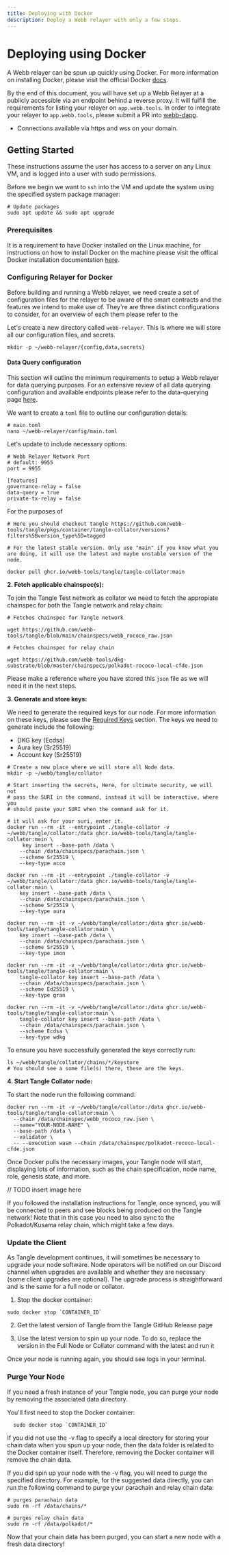 ```yaml
---
title: Deploying with Docker
description: Deploy a Webb relayer with only a few steps.
---
```



# Deploying using Docker

A Webb relayer can be spun up quickly using Docker. For more information on installing Docker,
please visit the official Docker [docs](https://docs.docker.com/get-docker/). 

By the end of this document, you will have set up a Webb Relayer at a publicly accessible via an endpoint behind a reverse proxy. 
It will fulfill the requirements for listing your relayer on `app.webb.tools`. In order to integrate your relayer to `app.webb.tools`, 
please submit a PR into [webb-dapp]().

- Connections available via https and wss on your domain.

## Getting Started 

<Callout type="info">
  These instructions assume the user has access to a server on any Linux VM, and is logged into a user with sudo permissions.
</Callout>

Before we begin we want to `ssh` into the VM and update the system using the specified system package manager:
```
# Update packages
sudo apt update && sudo apt upgrade
```

### Prerequisites

It is a requirement to have Docker installed on the Linux machine, for instructions on how to install Docker on the machine 
please visit the offical Docker installation documentation [here](https://docs.docker.com/desktop/install/linux-install/).

### Configuring Relayer for Docker

Before building and running a Webb relayer, we need create a set of configuration files for the relayer to be aware of the smart 
contracts and the features we intend to make use of. They're are three distinct configurations to consider, for an overview of each them please refer 
to the 

Let's create a new directory called `webb-relayer`. This is where we will store all our configuration files, and secrets. 

```
mkdir -p ~/webb-relayer/{config,data,secrets}
```

#### Data Query configuration

This section will outline the minimum requirements to setup a Webb relayer for data querying purposes. For an extensive review of all data querying 
configuration and available endpoints please refer to the data-querying page [here]().

We want to create a `toml` file to outline our configuration details:
```
# main.toml
nano ~/webb-relayer/config/main.toml 
```

Let's update to include necessary options:
```
# Webb Relayer Network Port
# default: 9955
port = 9955
 
[features]
governance-relay = false
data-query = true
private-tx-relay = false
```

For the purposes of 


```
# Here you should checkout tangle https://github.com/webb-tools/tangle/pkgs/container/tangle-collator/versions?filters%5Bversion_type%5D=tagged

# For the latest stable version. Only use "main" if you know what you are doing, it will use the latest and maybe unstable version of the node. 

docker pull ghcr.io/webb-tools/tangle/tangle-collator:main
```

**2. Fetch applicable chainspec(s):**

To join the Tangle Test network as collator we need to fetch the appropiate chainspec for both the Tangle network and relay chain: 

```
# Fetches chainspec for Tangle network 
 
wget https://github.com/webb-tools/tangle/blob/main/chainspecs/webb_rococo_raw.json
```

```
# Fetches chainspec for relay chain
 
wget https://github.com/webb-tools/dkg-substrate/blob/master/chainspecs/polkadot-rococo-local-cfde.json
```

Please make a reference where you have stored this `json` file as we will need it in the next steps. 

**3. Generate and store keys:**

We need to generate the required keys for our node. For more information on these keys, please see the [Required Keys]() section. 
The keys we need to generate include the following:
- DKG key (Ecdsa)
- Aura key (Sr25519)
- Account key (Sr25519)

```
# Create a new place where we will store all Node data.
mkdir -p ~/webb/tangle/collator
 
# Start inserting the secrets, Here, for ultimate security, we will not
# pass the SURI in the command, instead it will be interactive, where you
# should paste your SURI when the command ask for it.

# it will ask for your suri, enter it. 
docker run --rm -it --entrypoint ./tangle-collator -v ~/webb/tangle/collator:/data ghcr.io/webb-tools/tangle/tangle-collator:main \
     key insert --base-path /data \
    --chain /data/chainspecs/parachain.json \
    --scheme Sr25519 \
    --key-type acco

docker run --rm -it --entrypoint ./tangle-collator -v ~/webb/tangle/collator:/data ghcr.io/webb-tools/tangle/tangle-collator:main \
    key insert --base-path /data \
    --chain /data/chainspecs/parachain.json \
    --scheme Sr25519 \
    --key-type aura

docker run --rm -it -v ~/webb/tangle/collator:/data ghcr.io/webb-tools/tangle/tangle-collator:main \
    key insert --base-path /data \
    --chain /data/chainspecs/parachain.json \
    --scheme Sr25519 \
    --key-type imon

docker run --rm -it -v ~/webb/tangle/collator:/data ghcr.io/webb-tools/tangle/tangle-collator:main \
    tangle-collator key insert --base-path /data \
    --chain /data/chainspecs/parachain.json \
    --scheme Ed25519 \
    --key-type gran

docker run --rm -it -v ~/webb/tangle/collator:/data ghcr.io/webb-tools/tangle/tangle-collator:main \
    tangle-collator key insert --base-path /data \
    --chain /data/chainspecs/parachain.json \
    --scheme Ecdsa \
    --key-type wdkg
```

To ensure you have successfully generated the keys correctly run:
```
ls ~/webb/tangle/collator/chains/*/keystore
# You should see a some file(s) there, these are the keys.
```

**4. Start Tangle Collator node:**

To start the node run the following command:

```
docker run --rm -it -v ~/webb/tangle/collator:/data ghcr.io/webb-tools/tangle/tangle-collator:main \
  --chain /data/chainspec/webb_rococo_raw.json \
  --name="YOUR-NODE-NAME" \
  --base-path /data \
  --validator \
  -- --execution wasm --chain /data/chainspec/polkadot-rococo-local-cfde.json
```

Once Docker pulls the necessary images, your Tangle node will start, displaying lots of information, 
such as the chain specification, node name, role, genesis state, and more.


// TODO insert image here

If you followed the installation instructions for Tangle, once synced, you will be connected to peers and see 
blocks being produced on the Tangle network! Note that in this case you need to also sync to the Polkadot/Kusama 
relay chain, which might take a few days.

### Update the Client
As Tangle development continues, it will sometimes be necessary to upgrade your node software. Node operators will be notified 
on our Discord channel when upgrades are available and whether they are necessary (some client upgrades are optional). 
The upgrade process is straightforward and is the same for a full node or collator.

1. Stop the docker container:
```
sudo docker stop `CONTAINER_ID`
```

2. Get the latest version of Tangle from the Tangle GitHub Release page

3. Use the latest version to spin up your node. To do so, replace the version in the Full Node or Collator command with the latest and run it

Once your node is running again, you should see logs in your terminal.

### Purge Your Node
If you need a fresh instance of your Tangle node, you can purge your node by removing the associated data directory.

You'll first need to stop the Docker container:
```
  sudo docker stop `CONTAINER_ID`
```

If you did not use the -v flag to specify a local directory for storing your chain data when you spun up your node, then the data folder is related 
to the Docker container itself. Therefore, removing the Docker container will remove the chain data.

If you did spin up your node with the -v flag, you will need to purge the specified directory. For example, for the suggested data directly, 
you can run the following command to purge your parachain and relay chain data:

```
# purges parachain data
sudo rm -rf /data/chains/*
```

```
# purges relay chain data
sudo rm -rf /data/polkadot/*
```

Now that your chain data has been purged, you can start a new node with a fresh data directory! 